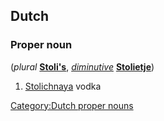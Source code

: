 ==Dutch==

===Proper noun===
{{infl|nl|proper noun|pl=Stoli's|dim=Stolietje}} (''plural'' '''[[Stoli's]]''', ''[[diminutive]]'' '''[[Stolietje]]''')

# {{slang|lang=nl}} [[w:Stolichnaya|Stolichnaya]] vodka

[[Category:Dutch proper nouns]]
